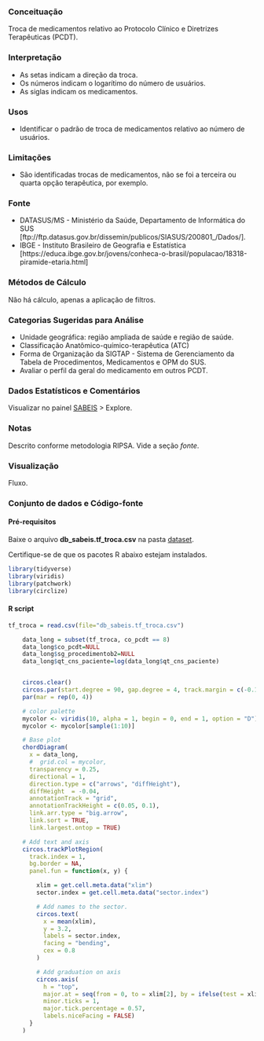 ### Conceituação

Troca de medicamentos 
relativo ao Protocolo Clínico e Diretrizes Terapêuticas (PCDT).

### Interpretação

- As setas indicam a direção da troca.
- Os números indicam o logarítimo do número de usuários.
- As siglas indicam os medicamentos.

### Usos

- Identificar o padrão de troca de medicamentos relativo ao número de usuários.

### Limitações

- São identificadas trocas de medicamentos, não se foi a terceira ou quarta opção terapêutica, por exemplo.

### Fonte

- DATASUS/MS - Ministério da Saúde, Departamento de Informática do SUS
[ftp://ftp.datasus.gov.br/dissemin/publicos/SIASUS/200801_/Dados/].
- IBGE - Instituto Brasileiro de Geografia e Estatística [https://educa.ibge.gov.br/jovens/conheca-o-brasil/populacao/18318-piramide-etaria.html]

### Métodos de Cálculo

Não há cálculo, apenas a aplicação de filtros.

### Categorias Sugeridas para Análise

- Unidade geográfica: região ampliada de saúde e região de saúde.
- Classificação Anatômico-químico-terapêutica (ATC)
- Forma de Organização da SIGTAP - Sistema de Gerenciamento da Tabela de Procedimentos, Medicamentos e OPM do SUS.
- Avaliar o perfil da geral do medicamento em outros PCDT.


### Dados Estatísticos e Comentários

Visualizar no painel [SABEIS](https://labxss.shinyapps.io/sabeis_pcdt2/) > Explore.

### Notas
Descrito conforme metodologia RIPSA. Vide a seção *fonte*.

### Visualização

Fluxo.

### Conjunto de dados e Código-fonte

#### Pré-requisitos {-}

Baixe o arquivo **db_sabeis.tf_troca.csv** na pasta
[dataset](https://github.com/labxss/sabeis_pcdt/tree/master/dataset/csv).

Certifique-se de que os pacotes R abaixo estejam instalados.

```r
library(tidyverse)
library(viridis)
library(patchwork)
library(circlize)
```


#### R script {-}


```r
tf_troca = read.csv(file="db_sabeis.tf_troca.csv")

    data_long = subset(tf_troca, co_pcdt == 8)
    data_long$co_pcdt=NULL
    data_long$sg_procedimentob2=NULL
    data_long$qt_cns_paciente=log(data_long$qt_cns_paciente)


    circos.clear()
    circos.par(start.degree = 90, gap.degree = 4, track.margin = c(-0.1, 0.1), points.overflow.warning = FALSE)
    par(mar = rep(0, 4))

    # color palette
    mycolor <- viridis(10, alpha = 1, begin = 0, end = 1, option = "D")
    mycolor <- mycolor[sample(1:10)]

    # Base plot
    chordDiagram(
      x = data_long,
      #  grid.col = mycolor,
      transparency = 0.25,
      directional = 1,
      direction.type = c("arrows", "diffHeight"),
      diffHeight  = -0.04,
      annotationTrack = "grid",
      annotationTrackHeight = c(0.05, 0.1),
      link.arr.type = "big.arrow",
      link.sort = TRUE,
      link.largest.ontop = TRUE)

    # Add text and axis
    circos.trackPlotRegion(
      track.index = 1,
      bg.border = NA,
      panel.fun = function(x, y) {

        xlim = get.cell.meta.data("xlim")
        sector.index = get.cell.meta.data("sector.index")

        # Add names to the sector.
        circos.text(
          x = mean(xlim),
          y = 3.2,
          labels = sector.index,
          facing = "bending",
          cex = 0.8
        )

        # Add graduation on axis
        circos.axis(
          h = "top",
          major.at = seq(from = 0, to = xlim[2], by = ifelse(test = xlim[2]>10, yes = 2, no = 1)),
          minor.ticks = 1,
          major.tick.percentage = 0.57,
          labels.niceFacing = FALSE)
      }
    )
```
